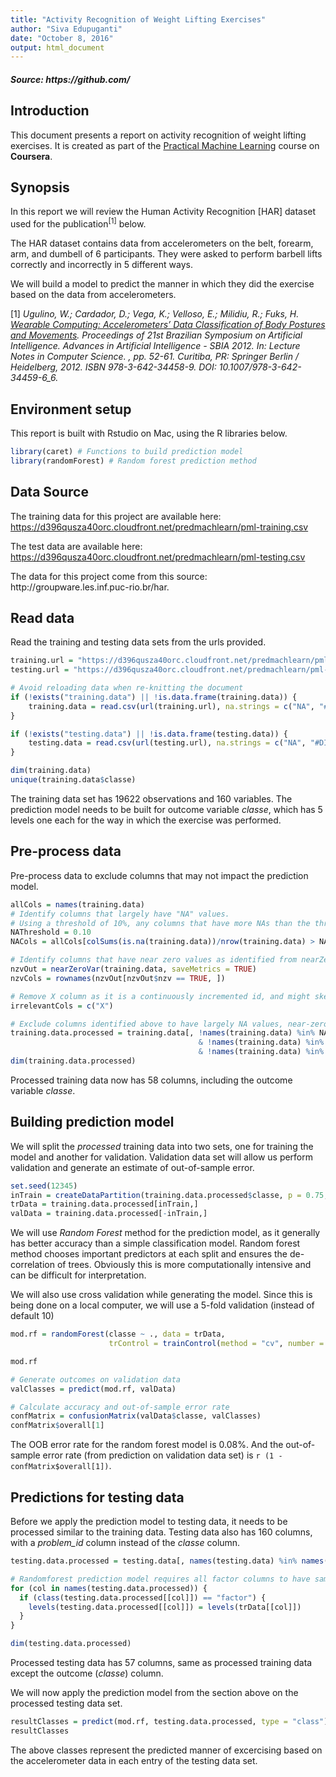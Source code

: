 ```yaml
---
title: "Activity Recognition of Weight Lifting Exercises"
author: "Siva Edupuganti"
date: "October 8, 2016"
output: html_document
---
```

##### Source: https://github.com/

## Introduction
This document presents a report on activity recognition of weight lifting exercises. It is created as part of the [Practical Machine Learning ](https://www.coursera.org/learn/practical-machine-learning) course on **Coursera**.

## Synopsis
In this report we will review the Human Activity Recognition [HAR] dataset used for the publication^[1]^ below.

The HAR dataset contains data from accelerometers on the belt, forearm, arm, and dumbell of 6 participants. They were asked to perform barbell lifts correctly and incorrectly in 5 different ways. 

We will build a model to predict the manner in which they did the exercise based on the data from accelerometers.

[1] *Ugulino, W.; Cardador, D.; Vega, K.; Velloso, E.; Milidiu, R.; Fuks, H. [Wearable Computing: Accelerometers' Data Classification of Body Postures and Movements](http://groupware.les.inf.puc-rio.br/work.jsf?p1=10335). Proceedings of 21st Brazilian Symposium on Artificial Intelligence. Advances in Artificial Intelligence - SBIA 2012. In: Lecture Notes in Computer Science. , pp. 52-61. Curitiba, PR: Springer Berlin / Heidelberg, 2012. ISBN 978-3-642-34458-9. DOI: 10.1007/978-3-642-34459-6_6.*

## Environment setup
This report is built with Rstudio on Mac, using the R libraries below.
```r
library(caret) # Functions to build prediction model
library(randomForest) # Random forest prediction method
```

## Data Source
The training data for this project are available here:
[https://d396qusza40orc.cloudfront.net/predmachlearn/pml-training.csv](https://d396qusza40orc.cloudfront.net/predmachlearn/pml-training.csv)

The test data are available here:
[https://d396qusza40orc.cloudfront.net/predmachlearn/pml-testing.csv](https://d396qusza40orc.cloudfront.net/predmachlearn/pml-testing.csv)

The data for this project come from this source: http://groupware.les.inf.puc-rio.br/har.

## Read data
Read the training and testing data sets from the urls provided. 
```r
training.url = "https://d396qusza40orc.cloudfront.net/predmachlearn/pml-training.csv"
testing.url = "https://d396qusza40orc.cloudfront.net/predmachlearn/pml-testing.csv"

# Avoid reloading data when re-knitting the document
if (!exists("training.data") || !is.data.frame(training.data)) {
    training.data = read.csv(url(training.url), na.strings = c("NA", "#DIV/0!", ""))
}

if (!exists("testing.data") || !is.data.frame(testing.data)) {
    testing.data = read.csv(url(testing.url), na.strings = c("NA", "#DIV/0!", ""))
}

dim(training.data)
unique(training.data$classe)
```

The training data set has 19622 observations and 160 variables. The prediction model needs to be built for outcome variable *classe*, which has 5 levels one each for the way in which the exercise was performed.

## Pre-process data
Pre-process data to exclude columns that may not impact the prediction model.
```r
allCols = names(training.data)
# Identify columns that largely have "NA" values. 
# Using a threshold of 10%, any columns that have more NAs than the threshold will be dropped
NAThreshold = 0.10 
NACols = allCols[colSums(is.na(training.data))/nrow(training.data) > NAThreshold]

# Identify columns that have near zero values as identified from nearZeroVar()
nzvOut = nearZeroVar(training.data, saveMetrics = TRUE)
nzvCols = rownames(nzvOut[nzvOut$nzv == TRUE, ])

# Remove X column as it is a continuously incremented id, and might skew the prediction model
irrelevantCols = c("X")

# Exclude columns identified above to have largely NA values, near-zero variance, or irrelevant to the prediction model
training.data.processed = training.data[, !names(training.data) %in% NACols 
                                          & !names(training.data) %in% nzvCols 
                                          & !names(training.data) %in% irrelevantCols]
dim(training.data.processed)
```

Processed training data now has 58 columns, including the outcome variable *classe*. 

## Building prediction model
We will split the *processed* training data into two sets, one for training the model and another for validation. Validation data set will allow us perform validation and generate an estimate of out-of-sample error.

```r
set.seed(12345)
inTrain = createDataPartition(training.data.processed$classe, p = 0.75, list = FALSE)
trData = training.data.processed[inTrain,]
valData = training.data.processed[-inTrain,]
```

We will use *Random Forest* method for the prediction model, as it generally has better accuracy than a simple classification model. Random forest method chooses important predictors at each split and ensures the de-correlation of trees. Obviously this is more computationally intensive and can be difficult for interpretation.

We will also use cross validation while generating the model. Since this is being done on a local computer, we will use a 5-fold validation (instead of default 10)

```r
mod.rf = randomForest(classe ~ ., data = trData,
                      trControl = trainControl(method = "cv", number = 5))

mod.rf

# Generate outcomes on validation data
valClasses = predict(mod.rf, valData)

# Calculate accuracy and out-of-sample error rate
confMatrix = confusionMatrix(valData$classe, valClasses)
confMatrix$overall[1]
```

The OOB error rate for the random forest model is 0.08%. And the out-of-sample error rate (from prediction on validation data set) is `r (1 - confMatrix$overall[1])`.

## Predictions for testing data
Before we apply the prediction model to testing data, it needs to be processed similar to the training data.
Testing data also has 160 columns, with a *problem_id* column instead of the *classe* column.

```r
testing.data.processed = testing.data[, names(testing.data) %in% names(training.data.processed)]

# Randomforest prediction model requires all factor columns to have same levels in both training & testing data
for (col in names(testing.data.processed)) {
  if (class(testing.data.processed[[col]]) == "factor") {
    levels(testing.data.processed[[col]]) = levels(trData[[col]])
  }
}

dim(testing.data.processed)
```

Processed testing data has 57 columns, same as processed training data except the outcome (*classe*) column.

We will now apply the prediction model from the section above on the processed testing data set. 
```r
resultClasses = predict(mod.rf, testing.data.processed, type = "class")
resultClasses
```

The above classes represent the predicted manner of excercising based on the accelerometer data in each entry of the testing data set.
